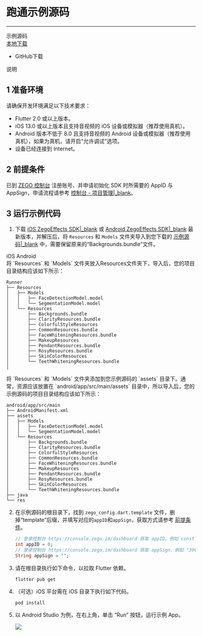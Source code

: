 # 跑通示例源码

---

<div class="sdk-download-wrapper download-area">
    <div class="sdk-download-item-wrapper">
      <div class="download-title">示例源码</div>
      <div class="download-selector">
        <div class="download-select-wrapper" style="padding-right: 0;">
          <a class="download-target-btn" href="https://storage.zego.im/AIEffect/ZegoEffects/Sourcecode/Flutter/example.zip">本地下载</a>
          <ul class="download-dropdown-list">
            <li data-href="https://storage.zego.im/AIEffect/ZegoEffects/Sourcecode/Flutter/example.zip" class="dropdown-option">
              GitHub下载
            </li>
          </ul>
        </div>
      </div>
      <div class="download-tips">
        <span data-tip="运行此示例代码可快速体验 AI 美颜功能"
          class="tip-trigger">说明</span>
      </div>
    </div>
  </div>
 </div>

## 1 准备环境

请确保开发环境满足以下技术要求：

* Flutter 2.0 或以上版本。
* iOS 13.0 或以上版本且支持音视频的 iOS 设备或模拟器（推荐使用真机）。
* Android 版本不低于 8.0 且支持音视频的 Android 设备或模拟器（推荐使用真机），如果为真机，请开启“允许调试”选项。
* 设备已经连接到 Internet。


## 2 前提条件


已到 [ZEGO 控制台](https://console.zego.im) 注册账号、并申请初始化 SDK 时所需要的 AppID 与 AppSign，申请流程请参考 [控制台 - 项目管理\|_blank](#1265)。

## 3 运行示例代码

1. 下载 [iOS ZegoEffects SDK\|_blank](https://doc-zh.zego.im/article/15898) 或 [Android ZegoEffects SDK\|_blank](https://doc-zh.zego.im/article/15899) 最新版本，并解压后，将 `Resources` 和 `Models` 文件夹导入到您下载的 [示例源码\|_blank](https://storage.zego.im/AIEffect/ZegoEffects/Sourcecode/Flutter/example.zip) 中，需要保留原来的“Backgrounds.bundle”文件。

<div class="multipletabs-content">
    <!--tabs列表-->
    <div class="item-tabs">
        <div class="scroll-box">
          <span class="tab-item">
             iOS
          </span>
          <span class="tab-item">
             Android
          </span>
        </div>
    </div>
<!--MarkDown内容要注意包裹在md-content标签内，且注意前面不能有空格，不然也会渲染异常-->
<div class="multipletabs-content-item ">
  <md-content>
将 `Resources` 和 `Models` 文件夹放入Resources文件夹下，导入后，您的项目目录结构应该如下所示：

```
Runner
├── Resources
│   ├── Models
│   │   ├── FaceDetectionModel.model
│   │   └── SegmentationModel.model
│   └── Resources
│       ├── Backgrounds.bundle
│       ├── ClarityResources.bundle
│       ├── ColorfulStyleResources
│       ├── CommonResources.bundle
│       ├── FaceWhiteningResources.bundle
│       ├── MakeupResources
│       ├── PendantResources.bundle
│       ├── RosyResources.bundle
│       ├── SkinColorResources
│       └── TeethWhiteningResources.bundle
│
```
  </md-content>
</div>
<!--嵌套其它html模板示例-->
<div class="multipletabs-content-item ">
  <md-content>
将 `Resources` 和 `Models` 文件夹添加到您示例源码的 `assets` 目录下。通常，资源应该放置在 `android/app/src/main/assets` 目录中，所以导入后，您的示例源码的项目目录结构应该如下所示：

```
android/app/src/main
├── AndroidManifest.xml
├── assets
│   ├── Models
│   │   ├── FaceDetectionModel.model
│   │   └── SegmentationModel.model
│   └── Resources
│       ├── Backgrounds.bundle
│       ├── ClarityResources.bundle
│       ├── ColorfulStyleResources
│       ├── CommonResources.bundle
│       ├── FaceWhiteningResources.bundle
│       ├── MakeupResources
│       ├── PendantResources.bundle
│       ├── RosyResources.bundle
│       ├── SkinColorResources
│       └── TeethWhiteningResources.bundle
├── java
└── res
```
  </md-content>
</div>
</div>


2. 在示例源码的根目录下，找到 `zego_config.dart.template` 文件，删掉“template”后缀，并填写对应的`appID`和`appSign`，获取方式请参考 [前提条件](21321#2)。
    ```dart
    // 登录控制台 https://console.zego.im/dashboard 获取 appID，例如 const appID = 123456789;
    int appID = 0;  
    // 登录控制台 https://console.zego.im/dashboard 获取 appSign，例如 "39011cbxxxxxxxxxxxxxxxxxxxxxxxxxxxxxxxxxxxxxxxxxxxxxxxxxxxxxxxxx"
    String appSign = "";
    ```

3. 请在根目录执行如下命令，以拉取 Flutter 依赖。
    ```
    flutter pub get
    ```
4. （可选）iOS 平台需在 iOS 目录下执行如下代码。
    ```
    pod install
    ```

5. 以 Android Studio 为例，在右上角，单击 “Run” 按钮，运行示例 App。
    
    <Frame width="512" height="auto" caption=""><img src="https://storage.zego.im/sdk-doc/Pics/ZegoEffects/flutter_run.jpeg" /></Frame>
